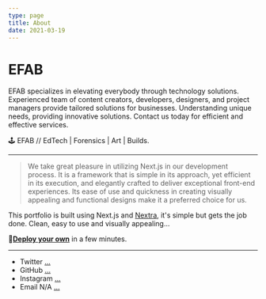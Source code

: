```yaml
---
type: page
title: About
date: 2021-03-19
---
```


# EFAB

EFAB specializes in elevating everybody through technology solutions. Experienced team of content creators, developers, designers, and project managers provide tailored solutions for businesses. Understanding unique needs, providing innovative solutions. Contact us today for efficient and effective services.

🕹 EFAB // EdTech | Forensics | Art | Builds. 

---
>We take great pleasure in utilizing Next.js in our development process. It is a framework that is simple in its approach, yet efficient in its execution, and elegantly crafted to deliver exceptional front-end experiences. Its ease of use and quickness in creating visually appealing and functional designs make it a preferred choice for us.
>>


This portfolio is built using Next.js and [Nextra](https://nextra.vercel.app/), it's simple but gets the job done. Clean, easy to use and visually appealing... 

👾[**Deploy your own**](https://vercel.com/new/clone?demo-title=Portfolio+Starter+Kit&demo-description=Easily+create+a+portfolio+with+Next.js+and+Markdown.&demo-url=https%3A%2F%2Fdemo.vercel.blog%2F&demo-image=%2F%2Fimages.ctfassets.net%2Fe5382hct74si%2F2aC4eHLrOKmT4fnLfoNGK2%2F14b1e6bbe598ec023ffe85001d31e634%2FCleanShot_2022-04-11_at_23.12.01.png&project-name=Portfolio+Starter+Kit&repository-name=portfolio-starter-kit&repository-url=https%3A%2F%2Fgithub.com%2Fvercel%2Fnextjs-portfolio-starter&from=templates&skippable-integrations=1&teamCreateStatus=hidden) in a few minutes.

---

- Twitter [...](https://twitter.com/yourname)
- GitHub [...](https://github.com/yourname)
- Instagram [...](https://instagram.com/yourname)
- Email N/A [...](https://mailto:your@name.com)

